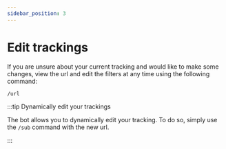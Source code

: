 ```yaml
---
sidebar_position: 3
---
```


# Edit trackings

If you are unsure about your current tracking and would like to make some changes, view the url and edit the filters at any time using the following command:

```
/url
```

:::tip Dynamically edit your trackings

The bot allows you to dynamically edit your tracking. To do so, simply use the `/sub` command with the new url.

:::
